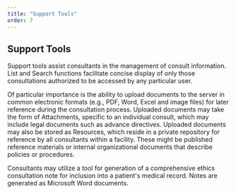 ```yaml
---
title: "Support Tools"
order: 7
---
```


## Support Tools

Support tools assist consultants in the management of consult information. List and Search functions facilitate concise display of only those consultations authorized to be accessed by any particular user.

Of particular importance is the ability to upload documents to the server in common electronic formats (e.g., PDF, Word, Excel and image files) for later reference during the consultation process. Uploaded documents may take the form of Attachments, specific to an individual consult, which may include legal documents such as advance directives. Uploaded documents may also be stored as Resources, which reside in a private repository for reference by all consultants within a facility. These might be published reference materials or internal organizational documents that describe policies or procedures.

Consultants may utilize a tool for generation of a comprehensive ethics consultation note for inclusion into a patient's medical record. Notes are generated as Microsoft Word documents.

